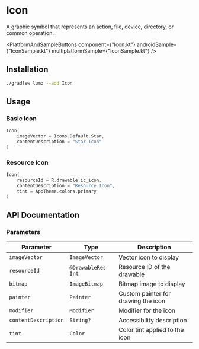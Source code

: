 
# Icon

A graphic symbol that represents an action, file, device, directory, or common operation.

<PlatformAndSampleButtons
  component={"Icon.kt"}
  androidSample={"IconSample.kt"}
  multiplatformSample={"IconSample.kt"}
/>

## Installation

```bash copy
./gradlew lumo --add Icon
```

## Usage

### Basic Icon

```kotlin copy
Icon(
    imageVector = Icons.Default.Star,
    contentDescription = "Star Icon"
)
```

### Resource Icon

```kotlin copy
Icon(
    resourceId = R.drawable.ic_icon,
    contentDescription = "Resource Icon",
    tint = AppTheme.colors.primary
)
```

## API Documentation

### Parameters

| Parameter            | Type               | Description                         |
| -------------------- | ------------------ | ----------------------------------- |
| `imageVector`        | `ImageVector`      | Vector icon to display              |
| `resourceId`         | `@DrawableRes Int` | Resource ID of the drawable         |
| `bitmap`             | `ImageBitmap`      | Bitmap image to display             |
| `painter`            | `Painter`          | Custom painter for drawing the icon |
| `modifier`           | `Modifier`         | Modifier for the icon               |
| `contentDescription` | `String?`          | Accessibility description           |
| `tint`               | `Color`            | Color tint applied to the icon      |
